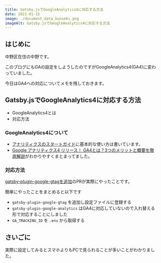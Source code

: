 ```yaml
---
title: Gatsby.jsでGoogleAnalytics4に対応する方法
date: 2021-01-15
image: ./document_data_bunseki.png
imageAlt: Gatsby.jsでGoogleAnalytics4に対応する方法
---
```


## はじめに

中野区在住の中野です。

このブログにもGAの設定をしようしたのですがGoogleAnalytics4(GA4)に変わっていました。

今日はGA4への対応についてメモを残しておきます。

## Gatsby.jsでGoogleAnalytics4に対応する方法
- GoogleAnalytics4とは
- 対応方法

### GoogleAnalytics4について
- [アナリティクスのスタートガイド](https://support.google.com/analytics/answer/9306384)に基本的な使い方は書いています。
- [Google アナリティクス4 リリース！ GA4とは？3つのメリットと概要を徹底解説](https://ayudante.jp/column/2020-11-24/11-00/)がわかりやすくまとまってました。

### 対応方法

[gatsby-plugin-google-gtagを追加](https://github.com/yutanakano/blog/pull/8)のPRが実際にやったことです。

簡単にやったことをまとめると以下です

- `gatsby-plugin-google-gtag` を追加し設定ファイルに登録する
- `gatsby-plugin-google-analytics` はGA4に対応していないので入れ替える形で対応することにしました
- `GA_TRACKING_ID` を `.env` から取得する

## さいごに

実際に設定してみるとスマホよりもPCで見られることが多いことがわかりました。
